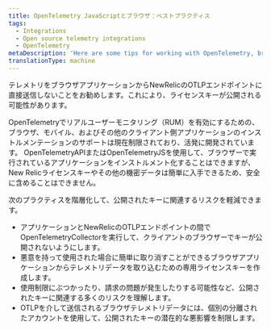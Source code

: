 ```yaml
---
title: OpenTelemetry JavaScriptとブラウザ：ベストプラクティス
tags:
  - Integrations
  - Open source telemetry integrations
  - OpenTelemetry
metaDescription: 'Here are some tips for working with OpenTelemetry, browser applications, and New Relic.'
translationType: machine
---
```


<Callout variant="caution">
  テレメトリをブラウザアプリケーションからNewRelicのOTLPエンドポイントに直接送信しないことをお勧めします。これにより、ライセンスキーが公開される可能性があります。
</Callout>

OpenTelemetryでリアルユーザーモニタリング（RUM）を有効にするための、ブラウザ、モバイル、およびその他のクライアント側アプリケーションのインストルメンテーションのサポートは現在制限されており、活発に開発されています。 OpenTelemetryAPIまたはOpenTelemetryJSを使用して、ブラウザーで実行されているアプリケーションをインストルメント化することはできますが、New Relicライセンスキーやその他の機密データは簡単に入手できるため、安全に含めることはできません。

次のプラクティスを階層化して、公開されたキーに関連するリスクを軽減できます。

* アプリケーションとNewRelicのOTLPエンドポイントの間でOpenTelemetryCollectorを実行して、クライアントのブラウザーでキーが公開されないようにします。
* 悪意を持って使用された場合に簡単に取り消すことができるブラウザアプリケーションからテレメトリデータを取り込むための専用ライセンスキーを作成します。
* 使用制限にぶつかったり、請求の問題が発生したりする可能性など、公開されたキーに関連する多くのリスクを理解します。
* OTLPを介して送信されるブラウザテレメトリデータには、個別の分離されたアカウントを使用して、公開されたキーの潜在的な悪影響を制限します。